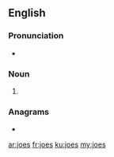 {{also|Joes|Joe's}}
==English==

===Pronunciation===
* {{rhymes|əʊz|lang=en}}

===Noun===
{{head|en|noun plural form}}

# {{plural of|joe|lang=en}}

===Anagrams===
* {{l|en|Jose}}

[[ar:joes]]
[[fr:joes]]
[[ku:joes]]
[[my:joes]]